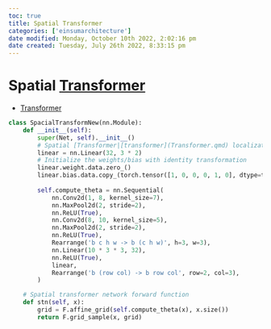 ```yaml
---
toc: true
title: Spatial Transformer
categories: ['einsumarchitecture']
date modified: Monday, October 10th 2022, 2:02:16 pm
date created: Tuesday, July 26th 2022, 8:33:15 pm
---
```


# Spatial [Transformer](Transformer.qmd)
- [Transformer](Transformer.qmd)

```python
class SpacialTransformNew(nn.Module):
    def __init__(self):
        super(Net, self).__init__()
        # Spatial [Transformer|[transformer](Transformer.qmd) localization-network
        linear = nn.Linear(32, 3 * 2)
        # Initialize the weights/bias with identity transformation
        linear.weight.data.zero_()
        linear.bias.data.copy_(torch.tensor([1, 0, 0, 0, 1, 0], dtype=torch.float))
        
        self.compute_theta = nn.Sequential(
            nn.Conv2d(1, 8, kernel_size=7),
            nn.MaxPool2d(2, stride=2),
            nn.ReLU(True),
            nn.Conv2d(8, 10, kernel_size=5),
            nn.MaxPool2d(2, stride=2),
            nn.ReLU(True),
            Rearrange('b c h w -> b (c h w)', h=3, w=3),
            nn.Linear(10 * 3 * 3, 32),
            nn.ReLU(True),
            linear,
            Rearrange('b (row col) -> b row col', row=2, col=3),
        )

    # Spatial transformer network forward function
    def stn(self, x):
        grid = F.affine_grid(self.compute_theta(x), x.size())
        return F.grid_sample(x, grid)
```



